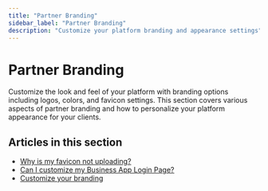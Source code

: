 ```yaml
---
title: "Partner Branding"
sidebar_label: "Partner Branding"
description: "Customize your platform branding and appearance settings"
---
```


# Partner Branding

Customize the look and feel of your platform with branding options including logos, colors, and favicon settings. This section covers various aspects of partner branding and how to personalize your platform appearance for your clients.

## Articles in this section

- [Why is my favicon not uploading?](./why-is-my-favicon-not-uploading.mdx)
- [Can I customize my Business App Login Page?](./can-i-customize-my-business-app-login-page.mdx)
- [Customize your branding](./customize-your-branding.mdx)
